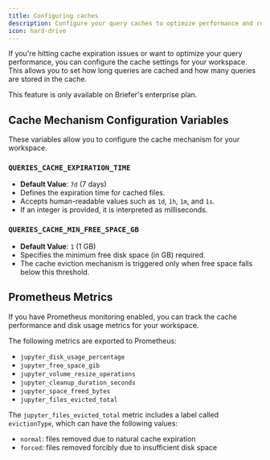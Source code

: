 ```yaml
---
title: Configuring caches
description: Configure your query caches to optimize performance and reduce costs.
icon: hard-drive
---
```


If you're hitting cache expiration issues or want to optimize your query performance, you can configure the cache settings for your workspace. This allows you to set how long queries are cached and how many queries are stored in the cache.

<Note>
This feature is only available on Briefer's enterprise plan.
</Note>

## Cache Mechanism Configuration Variables

These variables allow you to configure the cache mechanism for your workspace.

### `QUERIES_CACHE_EXPIRATION_TIME`

- **Default Value**: `7d` (7 days)
- Defines the expiration time for cached files.
- Accepts human-readable values such as `1d`, `1h`, `1m`, and `1s`.
- If an integer is provided, it is interpreted as milliseconds.

### `QUERIES_CACHE_MIN_FREE_SPACE_GB`

- **Default Value**: `1` (1 GB)
- Specifies the minimum free disk space (in GB) required.
- The cache eviction mechanism is triggered only when free space falls below this threshold.

## Prometheus Metrics

If you have Prometheus monitoring enabled, you can track the cache performance and disk usage metrics for your workspace.

The following metrics are exported to Prometheus:

- `jupyter_disk_usage_percentage`
- `jupyter_free_space_gib`
- `jupyter_volume_resize_operations`
- `jupyter_cleanup_duration_seconds`
- `jupyter_space_freed_bytes`
- `jupyter_files_evicted_total`

The `jupyter_files_evicted_total` metric includes a label called `evictionType`, which can have the following values:

- `normal`: files removed due to natural cache expiration
- `forced`: files removed forcibly due to insufficient disk space

